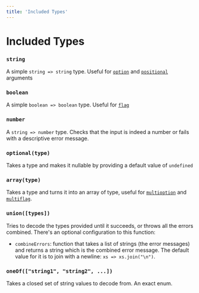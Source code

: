 ```yaml
---
title: 'Included Types'
---
```


# Included Types

### `string`

A simple `string => string` type. Useful for [`option`](./parsers/options.md) and [`positional`](./parsers/positionals.md) arguments

### `boolean`

A simple `boolean => boolean` type. Useful for [`flag`](./parsers/flags.md)

### `number`

A `string => number` type. Checks that the input is indeed a number or fails with a descriptive error message.

### `optional(type)`

Takes a type and makes it nullable by providing a default value of `undefined`

### `array(type)`

Takes a type and turns it into an array of type, useful for [`multioption`](./parsers/options.md) and [`multiflag`](./parsers/flags.md).

### `union([types])`

Tries to decode the types provided until it succeeds, or throws all the errors combined. There's an optional configuration to this function:

- `combineErrors`: function that takes a list of strings (the error messages) and returns a string which is the combined error message. The default value for it is to join with a newline: `xs => xs.join("\n")`.

### `oneOf(["string1", "string2", ...])`

Takes a closed set of string values to decode from. An exact enum.

